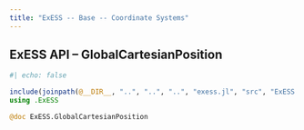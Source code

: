 ```yaml
---
title: "ExESS -- Base -- Coordinate Systems"
---
```


::: {.callout-note appearance="simple" icon=false}
# ExESS API -- GlobalCartesianPosition
```julia
#| echo: false

include(joinpath(@__DIR__, "..", "..", "..", "exess.jl", "src", "ExESS.jl"))
using .ExESS

@doc ExESS.GlobalCartesianPosition
```
:::